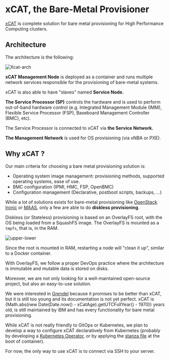 # xCAT, the Bare-Metal Provisioner

[xCAT](https://xcat.org) is complete solution for bare metal provisioning for High Performance Computing clusters.

## Architecture

The architecture is the following:

![Xcat-arch](07-xcat.assets/Xcat-arch.png)

**xCAT Management Node** is deployed as a container and runs multiple network services responsible for the provisioning of bare-metal systems.

xCAT is also able to have "slaves" named **Service Node.**

**The Service Processor (SP)** controls the hardware and is used to perform out-of-band hardware control (e.g. Integrated Management Module (IMM), Flexible Service Processor (FSP), Baseboard Management Controller (BMC), etc).

The Service Processor is connected to xCAT via **the Service Network.**

**The Management Network** is used for OS provisioning (via xNBA or PXE).

## Why xCAT ?

Our main criteria for choosing a bare metal provisioning solution is:

- Operating system image management: provisioning methods, supported operating systems, ease of use.
- BMC configuration (IPMI, HMC, FSP, OpenBMC)
- Configuration management (Declarative, postboot scripts, backups, ...)

While a lot of solutions exists for bare-metal provisioning like [OpenStack Ironic](https://wiki.openstack.org/wiki/Ironic) or [MAAS](https://maas.io/), only a few are able to do **diskless provisioning**.

Diskless (or Stateless) provisioning is based on an OverlayFS root, with the OS being loaded from a SquashFS image. The OverlayFS is mounted as a `tmpfs`, that is, in the RAM.

![upper-lower](07-xcat.assets/6ecbb344ae8145db8deedaeecd0f49betplv-k3u1fbpfcp-zoom-1.png)

Since the root is mounted in RAM, restarting a node will "clean it up", similar to a Docker container.

With OverlayFS, we follow a proper DevOps practice where the architecture is immutable and mutable data is stored on disks.

Moreover, we are not only looking for a well-maintained open-source project, but also an easy-to-use solution.


<span>
  We were interested in <a href="https://github.com/ubccr/grendel">Grendel</a> because it promises
  to be better than xCAT, but it is still too young and its documentation is not yet perfect. xCAT
  is {Math.abs(new Date(Date.now() - xCatAge).getUTCFullYear() - 1970)} years old, is still
  maintained by iBM and has every functionality for bare metal provisioning.
</span>

While xCAT is not really friendly to GitOps or Kubernetes, we plan to develop a way to configure xCAT declaratively from Kubernetes (probably by developing a [Kubernetes Operator](https://kubernetes.io/docs/concepts/extend-kubernetes/operator/), or by applying the [stanza file](https://xcat-docs.readthedocs.io/en/stable/guides/admin-guides/references/man5/xcatstanzafile.5.html) at the boot of container).

For now, the only way to use xCAT is to connect via SSH to your server.
